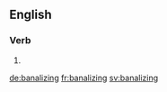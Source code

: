 ==English==

===Verb===
{{head|en}}

# {{present participle of|banalize|lang=en}}

[[de:banalizing]]
[[fr:banalizing]]
[[sv:banalizing]]